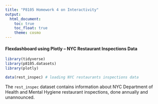 ```yaml
---
title: "P8105 Homework 4 on Interactivity"
output: 
  html_document:
    toc: true
    toc_float: true
    theme: cosmo
---
```


#### Flexdashboard using Plotly -- NYC Restaurant Inspections Data

```r
library(tidyverse)
library(p8105.datasets)
library(plotly)

data(rest_inspec) # loading NYC restaurants inspections data
```

The `rest_inspec` dataset contains information about NYC Department of Health and Mental Hygiene restaurant inspections, done annually and unannounced. 